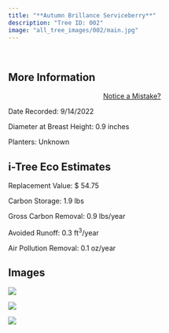 ```yaml
---
title: "**Autumn Brillance Serviceberry**"
description: "Tree ID: 002"
image: "all_tree_images/002/main.jpg"
---
```


<br>

## **More Information**
::: column-margin
<center><a class="button" href="https://forms.gle/W6f5nwYxrM33hF4f7">Notice a Mistake?</a></center>
:::


Date Recorded:  9/14/2022

Diameter at Breast Height:  0.9  inches

Planters:  Unknown

## **i-Tree Eco Estimates**


 Replacement Value: $ 54.75

 Carbon Storage:  1.9  lbs

 Gross Carbon Removal:  0.9  lbs/year

 Avoided Runoff:  0.3  ft<sup>3</sup>/year

 Air Pollution Removal:  0.1  oz/year

## **Images**


 ![](all_tree_images/002/IMG_6319.jpg)

 ![](all_tree_images/002/IMG_6324.jpg)

 ![](all_tree_images/002/main.jpg)

